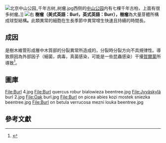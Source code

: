 [[File:北京中山公园_千年古树_树瘤.jpg|thumb]]西侧的[[北京中山公园|中山公园]]内有七棵千年古柏，上面有很多树瘤。]]
[[File:Growth_on_tree_trunk_-_geograph.org.uk_-_724687.jpg|右]]
'''樹瘤（美式英語：Burl，英式英語：Burr），樹瘤'''為大量芽體所構成球型結構'''。'''此類異常的細胞在生長季節中異常增生快速且持續的時間長。

== 成因 ==
是樹木維管形成層中木質部的分裂異常所造成的，分裂時分裂方向不具規律性。導致原因為外部因子（細菌，病毒，真菌感染，可能是一些昆蟲感染）干擾[[賀爾蒙|賀爾蒙]]所導致<ref>{{Cite web|url= https://www.ncrs.fs.fed.us/pubs/jrnl/2012/nrs_2012_smith-k_002.pdf|title= The biology of burls|date= 2012|language= en|accessdate= 2017-11-01|archive-date= 2020-11-12|archive-url= https://web.archive.org/web/20201112022620/https://www.ncrs.fs.fed.us/pubs/jrnl/2012/nrs_2012_smith-k_002.pdf|dead-url= no}}</ref>。



== 圖庫 ==
<gallery>
File:Burl 4.jpg
File:Burl quercus robur bialowieza beentree.jpg
File:Jyväskylä burl 2.jpg
File:Oak burl.jpg
File:Burl on picea abies kozi mostek sniezka beentree.jpg
File:Burl on betula verrucosa mezni louka beentree.jpg
</gallery>


==參考文獻==
{{reflist}}

{{林業}}
{{樹木視覺診斷}}